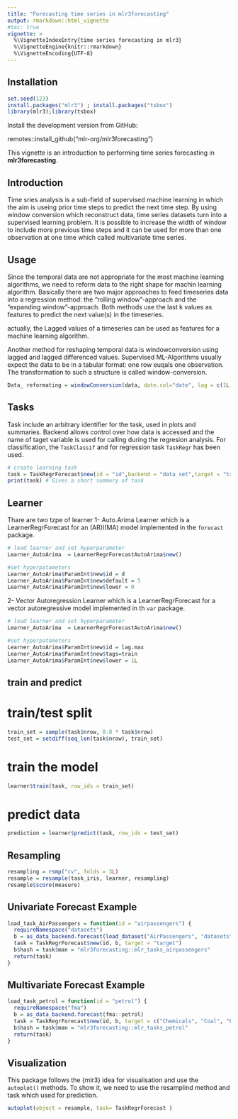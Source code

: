 ```yaml
---
title: "Forecasting time series in mlr3forecasting"
output: rmarkdown::html_vignette
#toc: true
vignette: >
  %\VignetteIndexEntry{time series forecasting in mlr3}
  %\VignetteEngine{knitr::rmarkdown}
  %\VignetteEncoding{UTF-8}
---
```

## Installation
  
```r
set.seed(123)
install.packages("mlr3") ; install.packages("tsbox")
library(mlr3);library(tsbox)

```

Install the development version from GitHub:
  
remotes::install_github("mlr-org/mlr3forecasting")



This vignette is an introduction to performing time series forecasting in **mlr3forecasting**.




## Introduction 
Time sries analysis is a sub-field of supervised machine learning in which the aim is useing
prior time steps to predict the next time step. By using window conversion which reconstruct data, time series datasets turn into a supervised learning problem. It is possible to increase the width of window to include more previous time steps and it can be used for more than one observation at one time which called multivariate time series.


## Usage
Since the temporal data are not appropriate for the most machine learning algorithms, we need to reform data to the right shape
for machin learning algorithm.
Basically there are two major approaches to feed timeseries data into a regression method: the "rolling window"-approach and the
"expanding window"-approach. Both methods use the last k values as features to predict the next value(s) in the timeseries.

actually, the Lagged values of a timeseries can be used as features for a machine learning algorithm.


Another method for reshaping temporal data is windowconversion using lagged and lagged differenced values. Supervised ML-Algorithms 
usually expect the data to be in a tabular format: one row euqals one observation. The transformation to such a structure is called window-conversion.

```r
Data_ reformating = windowConversion(data, date.col="date", lag = c(1L,2L), diff.lag = c(1L), diff.diff = c(1L))

```

## Tasks

Task include an arbitrary identifier for the task, used in plots and summaries. Backend allows control over how data is accessed 
and the name of taget variable is used for calling during the regresion analysis.
For classification, the `TaskClassif` and for regression task `TaskRegr` has been used.


```r
# create learning task
task = TaskRegrForecast$new(id = "id",backend = "data set",target = "target variable")
print(task) # Gives a short summary of task
```

## Learner

Thare are two tzpe of learner
1- Auto.Arima Learner which is a LearnerRegrForecast for an (AR)I(MA) model implemented  in the  `forecast` package.

```r
# load learner and set hyperparameter
Learner_AutoArima  = LearnerRegrForecastAutoArima$new()

#set hyperpatameters
Learner_AutoArima$ParamInt$new$id = d
Learner_AutoArima$ParamInt$new$default = 5
Learner_AutoArima$ParamInt$new$lower = 0
```


2- Vector Autoregression Learner which is a LearnerRegrForecast for a vector autoregressive model implemented in th `var` package. 

```r
# load learner and set hyperparameter
Learner_AutoArima  = LearnerRegrForecastAutoArima$new()

#set hyperpatameters
Learner_AutoArima$ParamInt$new$id = lag.max
Learner_AutoArima$ParamInt$new$tags=train
Learner_AutoArima$ParamInt$new$lower = 1L
```


## train and predict

# train/test split
```r
train_set = sample(task$nrow, 0.8 * task$nrow)
test_set = setdiff(seq_len(task$nrow), train_set)
```
# train the model
```r
learner$train(task, row_ids = train_set)
```


# predict data
```r
prediction = learner$predict(task, row_ids = test_set)
```


## Resampling
```r
resampling = rsmp("cv", folds = 3L)
resample = resample(task_iris, learner, resampling)
resample$score(measure)
```

## Univariate Forecast Example
```r
load_task_AirPassengers = function(id = "airpassengers") {
  requireNamespace("datasets")
  b = as_data_backend.forecast(load_dataset("AirPassengers", "datasets"))
  task = TaskRegrForecast$new(id, b, target = "target")
  b$hash = task$man = "mlr3forecasting::mlr_tasks_airpassengers"
  return(task)
}
```


## Multivariate Forecast Example
```r
load_task_petrol = function(id = "petrol") {
  requireNamespace("fma")
  b = as_data_backend.forecast(fma::petrol)
  task = TaskRegrForecast$new(id, b, target = c("Chemicals", "Coal", "Petrol", "Vehicles"))
  b$hash = task$man = "mlr3forecasting::mlr_tasks_petrol"
  return(task)
}
```

## Visualization

This package follows the {mlr3} idea  for visualisation and use the  `autoplot()` methods.
To show it, we need to use the resamplind method and task which used for prediction. 

```r
autoplot(object = resample, task= TaskRegrForecast )
```






